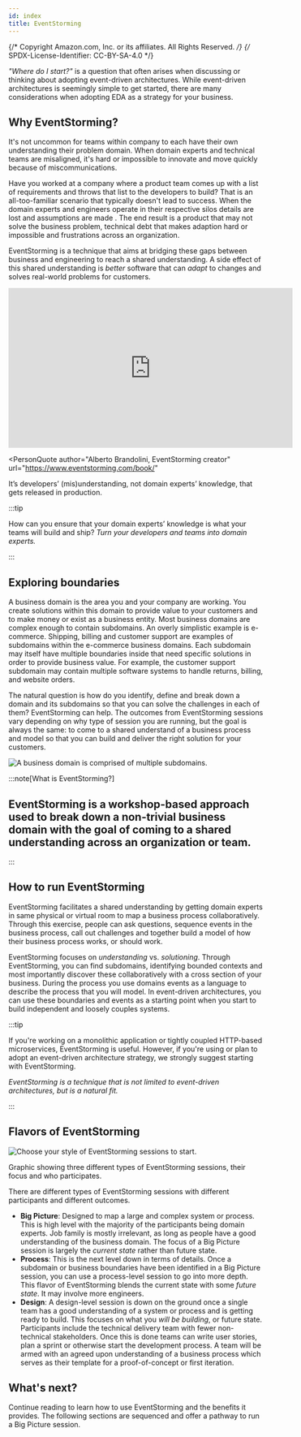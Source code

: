 ```yaml
---
id: index
title: EventStorming
---
```


{/* Copyright Amazon.com, Inc. or its affiliates. All Rights Reserved. */}
{/* SPDX-License-Identifier: CC-BY-SA-4.0 */}


_"Where do I start?"_ is a question that often arises when discussing or thinking about adopting
event-driven architectures. While event-driven architectures is seemingly simple to get started,
there are many considerations when adopting EDA as a strategy for your business.

<BrianProfileCard />

## Why EventStorming?

It's not uncommon for teams within company to each have their own understanding their problem
domain. When domain experts and technical teams are misaligned, it's hard or impossible to innovate
and move quickly because of miscommunications.

Have you worked at a company where a product team comes up with a list of requirements and throws
that list to the developers to build? That is an all-too-familiar scenario that typically doesn't
lead to success. When the domain experts and engineers operate in their respective silos details are
lost and assumptions are made . The end result is a product that may not solve the business problem,
technical debt that makes adaption hard or impossible and frustrations across an organization.

EventStorming is a technique that aims at bridging these gaps between business and engineering to
reach a shared understanding. A side effect of this shared understanding is _better_ software that
can _adapt_ to changes and solves real-world problems for customers.

<div
  style={{
    "justify-content": "center",
    display: "flex",
    margin: "15px",
  }}
>
  <iframe
    width="560"
    height="315"
    src="https://www.youtube.com/embed/FG4UOoEJvBc?si=lPCYKxFDTiCMSBdC"
    title="YouTube video player"
    frameborder="0"
    allow="accelerometer; autoplay; clipboard-write; encrypted-media; gyroscope; picture-in-picture; web-share"
    allowfullscreen
  ></iframe>
</div>

<PersonQuote
  author="Alberto Brandolini, EventStorming creator"
  url="https://www.eventstorming.com/book/"
>
  It’s developers’ (mis)understanding, not domain experts’ knowledge, that gets released in
  production.
</PersonQuote>

:::tip

How can you ensure that your domain experts’ knowledge is what your teams will build and ship? _Turn
your developers and teams into domain experts._

:::

## Exploring boundaries

A business domain is the area you and your company are working. You create solutions within this
domain to provide value to your customers and to make money or exist as a business entity. Most
business domains are complex enough to contain subdomains. An overly simplistic example is
e-commerce. Shipping, billing and customer support are examples of subdomains within the e-commerce
business domains. Each subdomain may itself have multiple boundaries inside that need specific
solutions in order to provide business value. For example, the customer support subdomain may
contain multiple software systems to handle returns, billing, and website orders.

The natural question is how do you identify, define and break down a domain and its subdomains so
that you can solve the challenges in each of them? EventStorming can help. The outcomes from
EventStorming sessions vary depending on why type of session you are running, but the goal is always
the same: to come to a shared understand of a business process and model so that you can build and
deliver the right solution for your customers.

![A business domain is comprised of multiple subdomains.](./diagrams/domains-and-subdomains.svg)

:::note[What is EventStorming?]

<h2>
  EventStorming is a workshop-based approach used to break down a non-trivial business domain with
  the goal of coming to a shared understanding across an organization or team.
</h2>

:::

## How to run EventStorming

EventStorming facilitates a shared understanding by getting domain experts in same physical or
virtual room to map a business process collaboratively. Through this exercise, people can ask
questions, sequence events in the business process, call out challenges and together build a model
of how their business process works, or should work.

EventStorming focuses on _understanding_ vs. _solutioning_. Through EventStorming, you can find
subdomains, identifying bounded contexts and most importantly discover these collaboratively with a
cross section of your business. During the process you use domains events as a language to describe
the process that you will model. In event-driven architectures, you can use these boundaries and
events as a starting point when you start to build independent and loosely couples systems.

:::tip

If you're working on a monolithic application or tightly coupled HTTP-based microservices,
EventStorming is useful. However, if you're using or plan to adopt an event-driven architecture
strategy, we strongly suggest starting with EventStorming.

_EventStorming is a technique that is not limited to event-driven architectures, but is a natural
fit._

:::

## Flavors of EventStorming

![Choose your style of EventStorming sessions to start.](./diagrams/eventstorming-models.svg)

<FigureCaption>
  Graphic showing three different types of EventStorming sessions, their focus and who participates.
</FigureCaption>

There are different types of EventStorming sessions with different participants and different
outcomes.

- **Big Picture**: Designed to map a large and complex system or process. This is high level with
  the majority of the participants being domain experts. Job family is mostly irrelevant, as long as
  people have a good understanding of the business domain. The focus of a Big Picture session is
  largely the _current state_ rather than future state.
- **Process**: This is the next level down in terms of details. Once a subdomain or business
  boundaries have been identified in a Big Picture session, you can use a process-level session to
  go into more depth. This flavor of EventStorming blends the current state with some _future
  state_. It may involve more engineers.
- **Design**: A design-level session is down on the ground once a single team has a good
  understanding of a system or process and is getting ready to build. This focuses on what you _will
  be building_, or future state. Participants include the technical delivery team with fewer
  non-technical stakeholders. Once this is done teams can write user stories, plan a sprint or
  otherwise start the development process. A team will be armed with an agreed upon understanding of
  a business process which serves as their template for a proof-of-concept or first iteration.

## What's next?

Continue reading to learn how to use EventStorming and the benefits it provides. The following
sections are sequenced and offer a pathway to run a Big Picture session.

